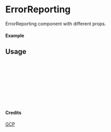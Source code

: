 
<Meta of={ErrorReporting} title="GCP/ErrorReporting" />

# ErrorReporting

ErrorReporting component with different props.

#### Example

<Canvas of={ErrorReporting.Primary} />

## Usage

```ts
import { ErrorReporting } from "yadl-ui";

const Example = () => {
  return (
      <ErrorReporting />
  );
};

export default Example;
```

#### Credits
[GCP](https://cloud.google.com/icons)
